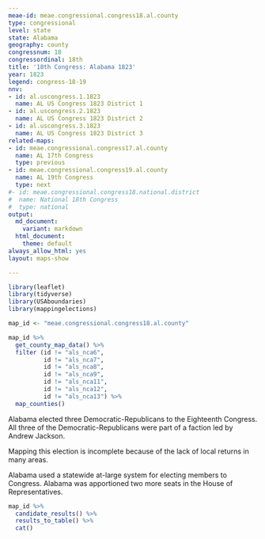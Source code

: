```yaml
---
meae-id: meae.congressional.congress18.al.county
type: congressional
level: state
state: Alabama
geography: county
congressnum: 18
congressordinal: 18th
title: '18th Congress: Alabama 1823'
year: 1823
legend: congress-18-19
nnv:
- id: al.uscongress.1.1823
  name: AL US Congress 1823 District 1
- id: al.uscongress.2.1823
  name: AL US Congress 1823 District 2
- id: al.uscongress.3.1823
  name: AL US Congress 1823 District 3
related-maps:
- id: meae.congressional.congress17.al.county
  name: AL 17th Congress
  type: previous
- id: meae.congressional.congress19.al.county
  name: AL 19th Congress
  type: next
#- id: meae.congressional.congress18.national.district
#  name: National 18th Congress
#  type: national
output:
  md_document:
    variant: markdown
  html_document:
    theme: default
always_allow_html: yes
layout: maps-show

---
```


```r
library(leaflet)
library(tidyverse)
library(USAboundaries)
library(mappingelections)

map_id <- "meae.congressional.congress18.al.county"
```

<div class="map">

```r
map_id %>%
  get_county_map_data() %>%
  filter (id != "als_nca6",
          id != "als_nca7",
          id != "als_nca8",
          id != "als_nca9",
          id != "als_nca11",
          id != "als_nca12",
          id != "als_nca13") %>% 
  map_counties()
```

</div>

Alabama elected three Democratic-Republicans to the Eighteenth Congress. All three of the Democratic-Republicans were part of a faction led by Andrew Jackson.

Mapping this election is incomplete because of the lack of local returns in many areas.

Alabama used a statewide at-large system for electing members to Congress. Alabama was apportioned two more seats in the House of Representatives. 

<div class="results-table">

```r
map_id %>%
  candidate_results() %>%
  results_to_table() %>%
  cat()
```

</div>
